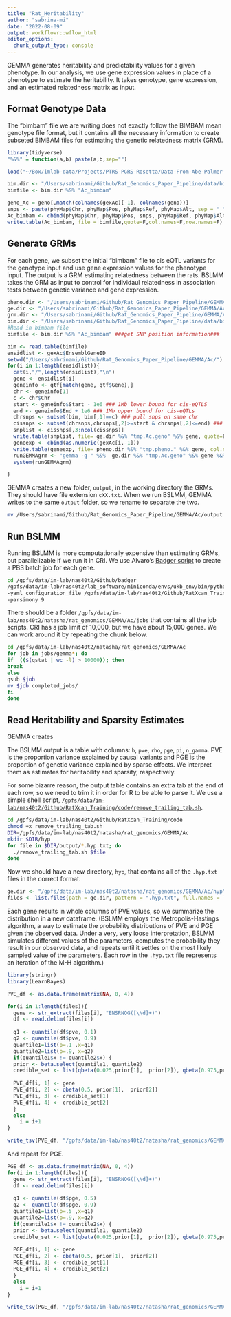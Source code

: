 ```yaml
---
title: "Rat_Heritability"
author: "sabrina-mi"
date: "2022-08-09"
output: workflowr::wflow_html
editor_options:
  chunk_output_type: console
---
```


GEMMA generates heritability and predictability values for a given phenotype. In our analysis, we use gene expression values in place of a phenotype to estimate the heritability. It takes genotype, gene expression, and an estimated relatedness matrix as input.

## Format Genotype Data

The "bimbam" file we are writing does not exactly follow the BIMBAM mean genotype file format, but it contains all the necessary information to create subseted BIMBAM files for estimating the genetic relatedness matrix (GRM).
```r
library(tidyverse)
"%&%" = function(a,b) paste(a,b,sep="")

load("~/Box/imlab-data/Projects/PTRS-PGRS-Rosetta/Data-From-Abe-Palmer-Lab/Rdata/genoGex.RData")

bim.dir <- "/Users/sabrinami/Github/Rat_Genomics_Paper_Pipeline/data/bimbam/"
bimfile <- bim.dir %&% "Ac_bimbam"

geno_Ac = geno[,match(colnames(gexAc)[-1], colnames(geno))]
snps <- paste(phyMap$Chr, phyMap$Pos, phyMap$Ref, phyMap$Alt, sep = "_")
Ac_bimbam <- cbind(phyMap$Chr, phyMap$Pos, snps, phyMap$Ref, phyMap$Alt, geno_Ac)
write.table(Ac_bimbam, file = bimfile,quote=F,col.names=F,row.names=F)

```

## Generate GRMs

For each gene, we subset the initial "bimbam" file to cis eQTL variants for the genotype input and use gene expression values for the phenotype input. The output is a GRM estimating relatedness between the rats. BSLMM takes the GRM as input to control for individaul relatedness in association tests between genetic variance and gene expression.

```r
pheno.dir <- "/Users/sabrinami/Github/Rat_Genomics_Paper_Pipeline/GEMMA/Ac/phenotype_files/"
ge.dir <- "/Users/sabrinami/Github/Rat_Genomics_Paper_Pipeline/GEMMA/Ac/genotype_files/"
grm.dir <- "/Users/sabrinami/Github/Rat_Genomics_Paper_Pipeline/GEMMA/Ac/output/"
bim.dir <- "/Users/sabrinami/Github/Rat_Genomics_Paper_Pipeline/data/bimbam/"
#Read in bimbam file
bimfile <- bim.dir %&% "Ac_bimbam" ###get SNP position information###

bim <- read.table(bimfile)
ensidlist <- gexAc$EnsemblGeneID
setwd("/Users/sabrinami/Github/Rat_Genomics_Paper_Pipeline/GEMMA/Ac/")
for(i in 1:length(ensidlist)){
  cat(i,"/",length(ensidlist),"\n")
  gene <- ensidlist[i]
  geneinfo <- gtf[match(gene, gtf$Gene),]
  chr <- geneinfo[1]
  c <- chr$Chr
  start <- geneinfo$Start - 1e6 ### 1Mb lower bound for cis-eQTLS
  end <- geneinfo$End + 1e6 ### 1Mb upper bound for cis-eQTLs
  chrsnps <- subset(bim, bim[,1]==c) ### pull snps on same chr
  cissnps <- subset(chrsnps,chrsnps[,2]>=start & chrsnps[,2]<=end) ### pull cis-SNP info
  snplist <- cissnps[,3:ncol(cissnps)]
  write.table(snplist, file= ge.dir %&% "tmp.Ac.geno" %&% gene, quote=F,col.names=F,row.names=F)
  geneexp <- cbind(as.numeric(gexAc[i,-1]))
  write.table(geneexp, file= pheno.dir %&% "tmp.pheno." %&% gene, col.names=F, row.names = F, quote=F) #output pheno for gemma
  runGEMMAgrm <- "gemma -g " %&%  ge.dir %&% "tmp.Ac.geno" %&% gene %&% " -p " %&% pheno.dir %&% "tmp.pheno." %&%  gene  %&%  " -gk -o /grm_Ac_" %&% gene
  system(runGEMMAgrm)

}

```

GEMMA creates a new folder, `output`, in the working directory the GRMs. They should have file extension `cXX.txt`. When we run BSLMM, GEMMA writes to the same `output` folder, so we rename to separate the two.

```bash
mv /Users/sabrinami/Github/Rat_Genomics_Paper_Pipeline/GEMMA/Ac/output /Users/sabrinami/Github/Rat_Genomics_Paper_Pipeline/GEMMA/Ac/GRMs
```

## Run BSLMM

Running BSLMM is more computationally expensive than estimating GRMs, but parallelizable if we run it in CRI. 
We use Alvaro's [Badger script](https://github.com/hakyimlab/badger) to create a PBS batch job for each gene.

```bash
cd /gpfs/data/im-lab/nas40t2/Github/badger
/gpfs/data/im-lab/nas40t2/lab_software/miniconda/envs/ukb_env/bin/python src/badger.py \
-yaml_configuration_file /gpfs/data/im-lab/nas40t2/Github/RatXcan_Training/code/GEMMA_submission.yaml \
-parsimony 9

```

There should be a folder `/gpfs/data/im-lab/nas40t2/natasha/rat_genomics/GEMMA/Ac/jobs` that contains all the job scripts. CRI has a job limit of 10,000, but we have about 15,000 genes. We can work around it by repeating the chunk below.

```bash
cd /gpfs/data/im-lab/nas40t2/natasha/rat_genomics/GEMMA/Ac
for job in jobs/gemma*; do
if  (($(qstat | wc -l) > 10000)); then
break
else
qsub $job
mv $job completed_jobs/
fi
done
```

## Read Heritability and Sparsity Estimates

GEMMA creates

The BSLMM output is a table with columns: `h`, `pve`, `rho`, `pge`, `pi`, `n_gamma`. PVE is the proportion variance explained by causal variants and PGE is the proportion of genetic variance explained by sparse effects. We interpret them as estimates for heritability and sparsity, respectively.

For some bizarre reason, the output table contains an extra tab at the end of each row, so we need to trim it in order for R to be able to parse it. We use a simple shell script, [`/gpfs/data/im-lab/nas40t2/Github/RatXcan_Training/code/remove_trailing_tab.sh`](code/remove_trailing_tab.sh).

```bash
cd /gpfs/data/im-lab/nas40t2/Github/RatXcan_Training/code
chmod +x remove_trailing_tab.sh
DIR=/gpfs/data/im-lab/nas40t2/natasha/rat_genomics/GEMMA/Ac
mkdir $DIR/hyp
for file in $DIR/output/*.hyp.txt; do
  ./remove_trailing_tab.sh $file
done

```

Now we should have a new directory, `hyp`, that contains all of the `.hyp.txt` files in the correct format.

```r
ge.dir <- "/gpfs/data/im-lab/nas40t2/natasha/rat_genomics/GEMMA/Ac/hyp"
files <- list.files(path = ge.dir, pattern = ".hyp.txt", full.names = TRUE)
```

Each gene results in whole columns of PVE values, so we summarize the distribution in a new dataframe. (BSLMM employs the Metropolis-Hastings algorithm, a way to estimate the probability distributions of PVE and PGE given the observed data. Under a very, very loose interpretation, BSLMM simulates different values of the parameters, computes the probability they result in our observed data, and repeats until it settles on the most likely sampled value of the parameters. Each row in the `.hyp.txt` file represents an iteration of the M-H algorithm.)


```r
library(stringr)
library(LearnBayes)

PVE_df <- as.data.frame(matrix(NA, 0, 4)) 

for(i in 1:length(files)){
  gene <- str_extract(files[i], "ENSRNOG([\\d]+)")
  df <- read.delim(files[i])
  
  q1 <- quantile(df$pve, 0.1)
  q2 <- quantile(df$pve, 0.9)
  quantile1=list(p=.1 ,x=q1)
  quantile2=list(p=.9, x=q2)
  if(quantile1$x != quantile2$x) {
  prior <- beta.select(quantile1, quantile2)
  credible_set <- list(qbeta(0.025,prior[1],  prior[2]), qbeta(0.975,prior[1],  prior[2]))
  
  PVE_df[i, 1] <- gene
  PVE_df[i, 2] <- qbeta(0.5, prior[1],  prior[2])
  PVE_df[i, 3] <- credible_set[1]
  PVE_df[i, 4] <- credible_set[2]
  }
  else 
    i = i+1
}

write_tsv(PVE_df, "/gpfs/data/im-lab/nas40t2/natasha/rat_genomics/GEMMA/Ac/PVE_estimates.txt", col_names = FALSE )


```

And repeat for PGE.

```r

PGE_df <- as.data.frame(matrix(NA, 0, 4))
for(i in 1:length(files)){
  gene <- str_extract(files[i], "ENSRNOG([\\d]+)")
  df <- read.delim(files[i])
  
  q1 <- quantile(df$pge, 0.5)
  q2 <- quantile(df$pge, 0.9)
  quantile1=list(p=.5 ,x=q1)
  quantile2=list(p=.9, x=q2)
  if(quantile1$x != quantile2$x) {
  prior <- beta.select(quantile1, quantile2)
  credible_set <- list(qbeta(0.025,prior[1],  prior[2]), qbeta(0.975,prior[1],  prior[2]))
  
  PGE_df[i, 1] <- gene
  PGE_df[i, 2] <- qbeta(0.5, prior[1],  prior[2])
  PGE_df[i, 3] <- credible_set[1]
  PGE_df[i, 4] <- credible_set[2]
  }
  else 
    i = i+1
}

write_tsv(PGE_df, "/gpfs/data/im-lab/nas40t2/natasha/rat_genomics/GEMMA/Ac/PGE_estimates.txt", col_names = FALSE )
```


